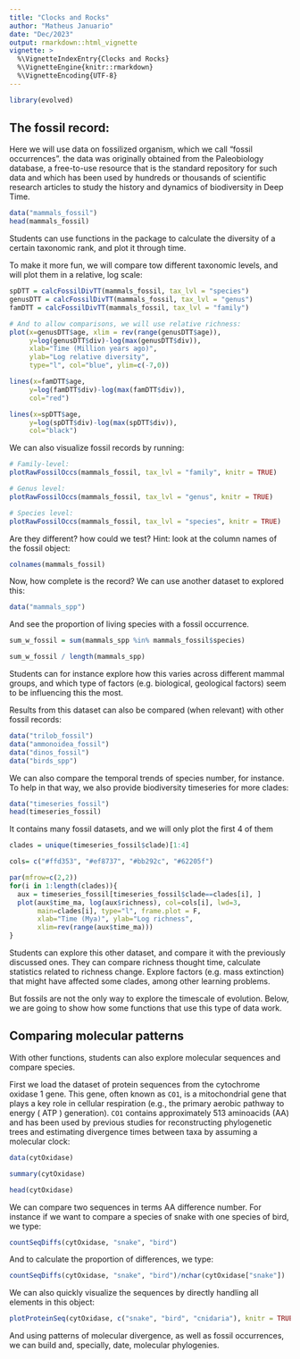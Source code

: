 ```yaml
---
title: "Clocks and Rocks"
author: "Matheus Januario"
date: "Dec/2023"
output: rmarkdown::html_vignette
vignette: >
  %\VignetteIndexEntry{Clocks and Rocks}
  %\VignetteEngine{knitr::rmarkdown}
  %\VignetteEncoding{UTF-8}
---
```


```r
library(evolved)
```

## The fossil record:

Here we will use data on fossilized organism, which we call "fossil occurrences". the data was originally obtained from the Paleobiology database, a free-to-use resource that is the standard repository for such data and which has been used by hundreds or thousands of scientific research articles to study the history and dynamics of biodiversity in Deep Time.

```r
data("mammals_fossil")
head(mammals_fossil)
```

Students can use functions in the package to calculate the diversity of a certain taxonomic rank, and plot it through time. 

To make it more fun, we will compare tow different taxonomic levels, and will plot them in a relative, log scale:

```r
spDTT = calcFossilDivTT(mammals_fossil, tax_lvl = "species")
genusDTT = calcFossilDivTT(mammals_fossil, tax_lvl = "genus")
famDTT = calcFossilDivTT(mammals_fossil, tax_lvl = "family")

# And to allow comparisons, we will use relative richness:
plot(x=genusDTT$age, xlim = rev(range(genusDTT$age)),
     y=log(genusDTT$div)-log(max(genusDTT$div)), 
     xlab="Time (Million years ago)",
     ylab="Log relative diversity",
     type="l", col="blue", ylim=c(-7,0))

lines(x=famDTT$age,
     y=log(famDTT$div)-log(max(famDTT$div)), 
     col="red")

lines(x=spDTT$age,
     y=log(spDTT$div)-log(max(spDTT$div)), 
     col="black")
```

We can also visualize fossil records by running:

```r
# Family-level:
plotRawFossilOccs(mammals_fossil, tax_lvl = "family", knitr = TRUE)

# Genus level:
plotRawFossilOccs(mammals_fossil, tax_lvl = "genus", knitr = TRUE)

# Species level:
plotRawFossilOccs(mammals_fossil, tax_lvl = "species", knitr = TRUE)
```

Are they different? how could we test? Hint: look at the column names of the fossil object:

```r
colnames(mammals_fossil)
```

Now, how complete is the record? We can use another dataset to explored this:

```r
data("mammals_spp")
```

And see the proportion of living species with a fossil occurrence.

```r
sum_w_fossil = sum(mammals_spp %in% mammals_fossil$species)

sum_w_fossil / length(mammals_spp)
```

Students can for instance explore how this varies across different mammal groups, and which type of factors (e.g. biological, geological factors) seem to be influencing this the most.

Results from this dataset can also be compared (when relevant) with other fossil records:

```r
data("trilob_fossil")
data("ammonoidea_fossil")
data("dinos_fossil")
data("birds_spp")
```

We can also compare the temporal trends of species number, for instance. To help in that way, we also provide biodiversity timeseries for more clades:

```r
data("timeseries_fossil")
head(timeseries_fossil)
```

It contains many fossil datasets, and we will only plot the first 4 of them

```r
clades = unique(timeseries_fossil$clade)[1:4]

cols= c("#ffd353", "#ef8737", "#bb292c", "#62205f")

par(mfrow=c(2,2))
for(i in 1:length(clades)){
  aux = timeseries_fossil[timeseries_fossil$clade==clades[i], ]
  plot(aux$time_ma, log(aux$richness), col=cols[i], lwd=3,
       main=clades[i], type="l", frame.plot = F,
       xlab="Time (Mya)", ylab="Log richness",
       xlim=rev(range(aux$time_ma)))
}
```

Students can explore this other dataset, and compare it with the previously discussed ones. They can compare richness thought time, calculate statistics related to richness change. Explore factors (e.g. mass extinction) that might have affected some clades, among other learning problems.

But fossils are not the only way to explore the timescale of evolution. Below, we are going to show how some functions that use this type of data work.

## Comparing molecular patterns

With other functions, students can also explore molecular sequences and compare species.

First we load the dataset of protein sequences from the cytochrome oxidase 1 gene. This gene, often known as `CO1`, is a mitochondrial gene that plays a key role in cellular respiration (e.g., the primary aerobic pathway to energy ( ATP ) generation). `CO1` contains approximately 513 aminoacids (AA) and has been used by previous studies for reconstructing phylogenetic trees and estimating divergence times between taxa by assuming a molecular clock:

```r
data(cytOxidase)

summary(cytOxidase)

head(cytOxidase)
```

We can compare two sequences in terms AA difference number. For instance if we want to compare a species of snake with one species of bird, we type:

```r
countSeqDiffs(cytOxidase, "snake", "bird")
```

And to calculate the proportion of differences, we type:

```r
countSeqDiffs(cytOxidase, "snake", "bird")/nchar(cytOxidase["snake"])
```

We can also quickly visualize the sequences by directly handling all elements in this object:

```r
plotProteinSeq(cytOxidase, c("snake", "bird", "cnidaria"), knitr = TRUE)
```

And using patterns of molecular divergence, as well as fossil occurrences, we can build and, specially, date, molecular phylogenies.

